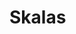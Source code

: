 # Skalas

<!-- ## scale_colour_...() -->

<!-- ## scale_fill_...() -->

<!-- ## scale_alpha_...() -->

<!-- ## scale_linetype_...() -->

<!-- ## scale_shape_...() -->

<!-- ## scale_size_...() -->

<!-- ## scale_x_discrete() un scale_y_discrete() -->

<!-- ## scale_x_continuous() un scale_y_continuous() -->

